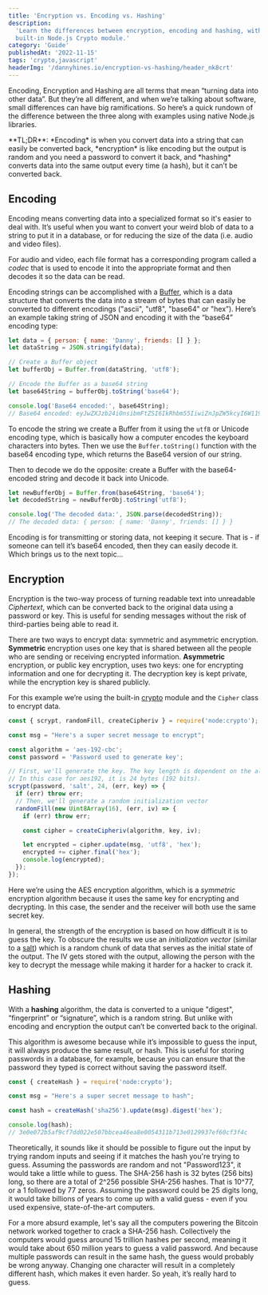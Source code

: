 ```yaml
---
title: 'Encryption vs. Encoding vs. Hashing'
description:
  'Learn the differences between encryption, encoding and hashing, with examples using the
  built-in Node.js Crypto module.'
category: 'Guide'
publishedAt: '2022-11-15'
tags: 'crypto,javascript'
headerImg: '/dannyhines.io/encryption-vs-hashing/header_nk8crt'
---
```


Encoding, Encryption and Hashing are all terms that mean “turning data into other data”. But
they’re all different, and when we’re talking about software, small differences can have big
ramifications. So here’s a quick rundown of the difference between the three along with
examples using native Node.js libraries.

<GrayBox>
  **TL;DR**: *Encoding* is when you convert data into a string that can easily be converted
  back, *encryption* is like encoding but the output is random and you need a password to
  convert it back, and *hashing* converts data into the same output every time (a hash), but
  it can’t be converted back.
</GrayBox>

## Encoding

Encoding means converting data into a specialized format so it's easier to deal with. It’s
useful when you want to convert your weird blob of data to a string to put it in a database,
or for reducing the size of the data (i.e. audio and video files).

For audio and video, each file format has a corresponding program called a _codec_ that is
used to encode it into the appropriate format and then decodes it so the data can be read.

Encoding strings can be accomplished with a
[Buffer](https://www.tutorialspoint.com/nodejs/nodejs_buffers.htm), which is a data
structure that converts the data into a stream of bytes that can easily be converted to
different encodings ("ascii", "utf8", "base64" or "hex”). Here’s an example taking string of
JSON and encoding it with the “base64” encoding type:

```javascript
let data = { person: { name: 'Danny', friends: [] } };
let dataString = JSON.stringify(data);

// Create a Buffer object
let bufferObj = Buffer.from(dataString, 'utf8');

// Encode the Buffer as a base64 string
let base64String = bufferObj.toString('base64');

console.log('Base64 encoded:', base64String);
// Base64 encoded: eyJwZXJzb24iOnsibmFtZSI6IkRhbm55IiwiZnJpZW5kcyI6W119fQ==
```

To encode the string we create a Buffer from it using the `utf8` or Unicode encoding type,
which is basically how a computer encodes the keyboard characters into bytes. Then we use
the `Buffer.toString()` function with the base64 encoding type, which returns the Base64
version of our string.

Then to decode we do the opposite: create a Buffer with the base64-encoded string and decode
it back into Unicode.

```javascript
let newBufferObj = Buffer.from(base64String, 'base64');
let decodedString = newBufferObj.toString('utf8');

console.log('The decoded data:', JSON.parse(decodedString));
// The decoded data: { person: { name: 'Danny', friends: [] } }
```

Encoding is for transmitting or storing data, not keeping it secure. That is - if someone
can tell it’s base64 encoded, then they can easily decode it. Which brings us to the next
topic…

## Encryption

Encryption is the two-way process of turning readable text into unreadable _Ciphertext_,
which can be converted back to the original data using a password or key. This is useful for
sending messages without the risk of third-parties being able to read it.

There are two ways to encrypt data: symmetric and asymmetric encryption. **Symmetric**
encryption uses one key that is shared between all the people who are sending or receiving
encrypted information. **Asymmetric** encryption, or public key encryption, uses two keys:
one for encrypting information and one for decrypting it. The decryption key is kept
private, while the encryption key is shared publicly.

For this example we’re using the built-in [crypto](https://nodejs.org/api/crypto.html)
module and the `Cipher` class to encrypt data.

```javascript
const { scrypt, randomFill, createCipheriv } = require('node:crypto');

const msg = "Here's a super secret message to encrypt";

const algorithm = 'aes-192-cbc';
const password = 'Password used to generate key';

// First, we'll generate the key. The key length is dependent on the algorithm.
// In this case for aes192, it is 24 bytes (192 bits).
scrypt(password, 'salt', 24, (err, key) => {
  if (err) throw err;
  // Then, we'll generate a random initialization vector
  randomFill(new Uint8Array(16), (err, iv) => {
    if (err) throw err;

    const cipher = createCipheriv(algorithm, key, iv);

    let encrypted = cipher.update(msg, 'utf8', 'hex');
    encrypted += cipher.final('hex');
    console.log(encrypted);
  });
});
```

Here we’re using the AES encryption algorithm, which is a _symmetric_ encryption algorithm
because it uses the same key for encrypting and decrypting. In this case, the sender and the
receiver will both use the same secret key.

In general, the strength of the encryption is based on how difficult it is to guess the key.
To obscure the results we use an _initialization vector_ (similar to a
[salt](<https://en.wikipedia.org/wiki/Salt_(cryptography)>)) which is a random chunk of data
that serves as the initial state of the output. The IV gets stored with the output, allowing
the person with the key to decrypt the message while making it harder for a hacker to crack
it.

## Hashing

With a **hashing** algorithm, the data is converted to a unique "digest", “fingerprint” or
“signature”, which is a random string. But unlike with encoding and encryption the output
can’t be converted back to the original.

This algorithm is awesome because while it’s impossible to guess the input, it will always
produce the same result, or hash. This is useful for storing passwords in a database, for
example, because you can ensure that the password they typed is correct without saving the
password itself.

```javascript
const { createHash } = require('node:crypto');

const msg = "Here's a super secret message to hash";

const hash = createHash('sha256').update(msg).digest('hex');

console.log(hash);
// 3e0e072b5af9cf7dd022e507bbcea46ea8e0054311b713e0129937ef60cf3f4c
```

Theoretically, it sounds like it should be possible to figure out the input by trying random
inputs and seeing if it matches the hash you're trying to guess. Assuming the passwords are
random and not "Password123", it would take a little while to guess. The SHA-256 hash is 32
bytes (256 bits) long, so there are a total of 2^256 possible SHA-256 hashes. That is 10^77,
or a 1 followed by 77 zeros. Assuming the password could be 25 digits long, it would take
billions of years to come up with a valid guess - even if you used expensive,
state-of-the-art computers.

For a more absurd example, let's say all the computers powering the Bitcoin network worked
together to crack a SHA-256 hash. Collectively the computers would guess around 15 trillion
hashes per second, meaning it would take about 650 million years to guess a valid password.
And because multiple passwords can result in the same hash, the guess would probably be
wrong anyway. Changing one character will result in a completely different hash, which makes
it even harder. So yeah, it’s really hard to guess.
